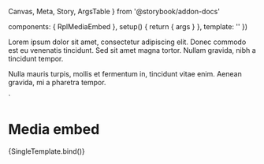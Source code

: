   Canvas,
  Meta,
  Story,
  ArgsTable
} from '@storybook/addon-docs'

  components: { RplMediaEmbed },
  setup() {
    return { args }
  },
  template: '<RplMediaEmbed v-bind="args" />'
})

<p>
  Lorem ipsum dolor sit amet, consectetur adipiscing elit. Donec commodo est eu
  venenatis tincidunt. Sed sit amet magna tortor. Nullam gravida, nibh a
  tincidunt tempor.
</p>
<p>
  Nulla mauris turpis, mollis et fermentum in, tincidunt vitae enim. Aenean
  gravida, mi a pharetra tempor.
</p>
`

<Meta
  title='WIP/Components/Media embed'
  component={RplMediaEmbed}
  argTypes={{}}
  args={{}}
/>

# Media embed

<ArgsTable of={RplMediaEmbed} />

<Canvas>
  <Story
    name='Media embed'
    play={a11yStoryCheck}
    args={{
      title: 'Media title',
      src: '/img/image-landscape-s.jpg',
      transcriptUrl: '#',
      caption: 'Optional media caption content section',
      sourceCaption: 'Optional media source information content section',
      dataContent: dataContent,
      downloadUrl: '#'
    }}
  >
    {SingleTemplate.bind()}
  </Story>
</Canvas>
